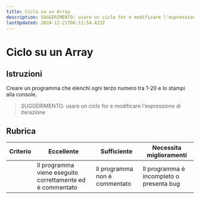 ```yaml
---
title: Ciclo su un Array
description: SUGGERIMENTO: usare un ciclo for e modificare l'espressione di iterazione
lastUpdated: 2024-12-21T06:11:54.423Z
---
```


# Ciclo su un Array

## Istruzioni

Creare un programma che elenchi ogni terzo numero tra 1-20 e lo stampi alla console.

> SUGGERIMENTO: usare un ciclo for e modificare l'espressione di iterazione

## Rubrica

| Criterio | Eccellente                              | Sufficiente                 | Necessita miglioramenti              |
| -------- | --------------------------------------- | ------------------------ | ------------------------------ |
|          | Il programma viene eseguito correttamente ed è commentato |Il programma non è commentato | Il programma è incompleto o presenta bug |

